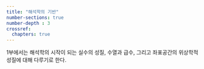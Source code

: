 ```yaml
---
title: "해석학의 기반"
number-sections: true
number-depth : 3
crossref:
  chapters: true
---
```


1부에서는 해석학의 시작이 되는 실수의 성질, 수열과 급수, 그리고 좌표공간의 위상학적 성질에 대해 다루기로 한다.